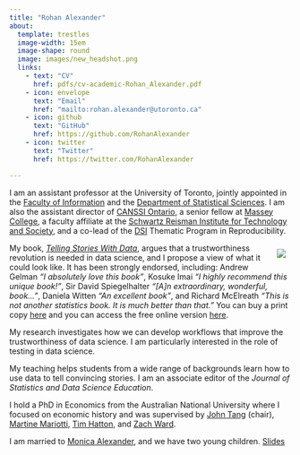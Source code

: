 ```yaml
---
title: "Rohan Alexander"
about:
  template: trestles
  image-width: 15em
  image-shape: round
  image: images/new_headshot.png
  links:
    - text: "CV"
      href: pdfs/cv-academic-Rohan_Alexander.pdf
    - icon: envelope
      text: "Email"
      href: "mailto:rohan.alexander@utoronto.ca"
    - icon: github
      text: "GitHub"
      href: https://github.com/RohanAlexander
    - icon: twitter
      text: "Twitter"
      href: https://twitter.com/RohanAlexander

---
```


I am an assistant professor at the University of Toronto, jointly appointed in the [Faculty of Information](https://ischool.utoronto.ca/profile/rohan-alexander/) and the [Department of Statistical Sciences](https://www.statistics.utoronto.ca/people/directories/all-faculty/rohan-alexander). I am also the assistant director of [CANSSI Ontario](https://canssiontario.utoronto.ca), a senior fellow at [Massey College](https://www.masseycollege.ca), a faculty affiliate at the [Schwartz Reisman Institute for Technology and Society](https://sr-institute.utoronto.ca/), and a co-lead of the [DSI](https://datasciences.utoronto.ca) Thematic Program in Reproducibility.

<img style="float:right; max-width: 50%; position: relative; padding: 10px; top: 0px;" src="images/tellingstorieswithdatapainting.png">

My book, *[Telling Stories With Data](https://www.tellingstorieswithdata.com/)*, argues that a trustworthiness revolution is needed in data science, and I propose a view of what it could look like. It has been strongly endorsed, including: Andrew Gelman *"I absolutely love this book"*, Kosuke Imai *"I highly recommend this unique book!"*, Sir David Spiegelhalter *"[A]n extraordinary, wonderful, book..."*, Daniela Witten *"An excellent book"*, and Richard McElreath *"This is not another statistics book. It is much better than that."* You can buy a print copy [here](https://www.routledge.com/Telling-Stories-with-Data-With-Applications-in-R/Alexander/p/book/9781032134772) and you can access the free online version [here](https://www.tellingstorieswithdata.com/).

My research investigates how we can develop workflows that improve the trustworthiness of data science. I am particularly interested in the role of testing in data science.

My teaching helps students from a wide range of backgrounds learn how to use data to tell convincing stories. I am an associate editor of the *Journal of Statistics and Data Science Education*.

I hold a PhD in Economics from the Australian National University where I focused on economic history and was supervised by [John Tang](https://sites.google.com/view/john-tang/home) (chair), [Martine Mariotti](https://researchers.anu.edu.au/researchers/mariotti-m), [Tim Hatton](https://researchers.anu.edu.au/researchers/hatton-tj), and [Zach Ward](https://sites.google.com/site/zachaward/).


I am married to [Monica Alexander](https://www.monicaalexander.com), and we have two young children. [Slides](pdfs/doss.pdf)

